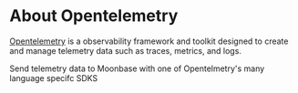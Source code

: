 # About Opentelemetry 
<a href="https://opentelemetry.io/docs/" target="_blank">Opentelemetry</a> is a observability framework and toolkit designed to create and manage telemetry data such as traces, metrics, and logs. 

Send telemetry data to Moonbase with one of Opentelmetry's many language specifc SDKS  